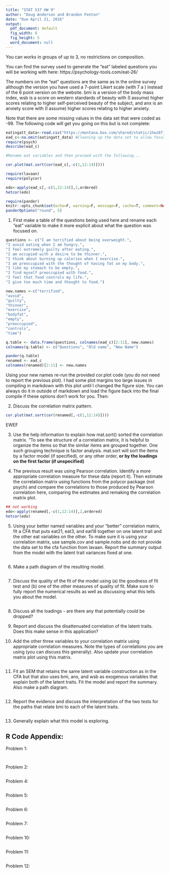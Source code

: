 ```yaml
---
title: "STAT 537 HW 9"
author: "Doug Anderson and Brandon Fenton"
date: "Due April 21, 2016"
output:
  pdf_document: default
  fig_width: 8
  fig_height: 5
  word_document: null
---
```


You can works in groups of up to 3, no restrictions on composition.

You can find the survey used to generate the "eat" labeled questions you will be working with here: https://psychology-tools.com/eat-26/

The numbers on the "eat" questions are the same as in the online survey although the version you have used a 7-point Likert scale (with 7 a ) instead of the 6 point version on the website. bmi is a version of the body mass index, wsb is a score on western standards of beauty with (I assume) higher scores relating to higher self-perceived beauty of the subject, and anx is an anxiety score with (I assume) higher scores relating to higher anxiety.

Note that there are some missing values in the data set that were coded as -99. The following code will get you going on this but is not complete:

```r
eatingatt_data<-read.csv("https://montana.box.com/shared/static/ihwz8fjd024a5e8zuxzwgs90q2zhxpmc.csv",na.strings=-99)
ead_c<-na.omit(eatingatt_data) #Cleaning up the data set to allow focus on other aspects - could retain nearly 60 partial observations 
require(psych)
describe(ead_c)

#Rename eat variables and then proceed with the following...

cor.plot(mat.sort(cor(ead_c[,-c(1,12:14)])))

require(lavaan)
require(polycor)

edo<-apply(ead_c[,-c(1,12:14)],2,ordered)
hetcor(edo)

require(pander)
knitr::opts_chunk$set(echo=F, warning=F, message=F, cache=T, comment=NA, size="footnotesize", fig.width=6, fig.height=4, fig.align="center", dev="pdf", dev.args=list(pointsize=8))
panderOptions("round", 5)


```

1) First make a table of the questions being used here and rename each "eat" variable to make it more explicit about what the question was focused on. 

```r
questions <- c("I am terrified about being overweight.",
"I avoid eating when I am hungry.",
"I feel extremely guilty after eating.",
"I am occupied with a desire to be thinner.",
"I think about burning up calories when I exercise.",
"I am preoccupied with the thought of having fat on my body.",
"I like my stomach to be empty.",
"I find myself preoccupied with food.",
"I feel that food controls my life.",
"I give too much time and thought to food.")

new.names <-c("terrified",
"avoid",
"guilty",
"thinner",
"exercise",
"bodyfat",
"empty",
"preoccupied",
"controls",
"time")

q.table <- data.frame(questions, colnames(ead_c)[2:11], new.names)
colnames(q.table) <- c("Questions", "Old name", "New Name")

pander(q.table)
renamed <- ead_c
colnames(renamed)[2:11] <- new.names
```


Using your new names re-run the provided cor.plot code (you do not need to report the previous plot). I had some plot margins too large issues in compiling in markdown with this plot until I changed the figure size. You can always do it in outside of markdown and load the figure back into the final compile if these options don't work for you. Then: 

2) Discuss the correlation matrix pattern.

```r
cor.plot(mat.sort(cor(renamed[,-c(1,12:14)])))
```
EWEF

3) Use the help information to explain how mat.sort() sorted the correlation matrix.
"To see the structure of a correlation matrix, it is helpful to organize the items so that the similar items are grouped together. One such grouping technique is factor analysis. mat.sort will sort the items by a factor model (if specified), or any other order, __or by the loadings on the first factor (if unspecified)__

4) The previous result was using Pearson correlation. Identify a more appropriate correlation measure for these data (report it). Then estimate the correlation matrix using functions from the polycor package (not psych) and compare the correlations to those produced by Pearson correlation here, comparing the estimates and remaking the correlation matrix plot.

```r
## not working
edo<-apply(renamed[,-c(1,12:14)],2,ordered)
hetcor(edo)
```

5) Using your better named variables and your "better" correlation matrix, fit a CFA that puts eat21, eat3, and eat18 together on one latent trait and the other eat variables on the other. To make sure it is using your correlation matrix, use sample.cov and sample.nobs and do not provide the data set to the cfa function from lavaan. Report the summary output from the model with the latent trait variances fixed at one.

```r

```

6) Make a path diagram of the resulting model.

```r

```

7) Discuss the quality of the fit of the model using (a) the goodness of fit test and (b) one of the other measures of quality of fit. Make sure to fully report the numerical results as well as discussing what this tells you about the model.

```r

```

8) Discuss all the loadings - are there any that potentially could be dropped? 

9) Report and discuss the disattenuated correlation of the latent traits. Does this make sense in this application?

10) Add the other three variables to your correlation matrix using appropriate correlation measures. Note the types of correlations you are using (you can discuss this generally). Also update your correlation matrix plot using this matrix.

```r

```

11) Fit an SEM that retains the same latent variable construction as in the CFA but that also uses bmi, anx, and wsb as exogenous variables that explain both of the latent traits. Fit the model and report the summary. Also make a path diagram.

```r

```

12) Report the evidence and discuss the interpretation of the two tests for the paths that relate bmi to each of the latent traits. 

```r

```

13) Generally explain what this model is exploring.


## R Code Appendix:
Problem 1:
```r
```

```r
```

Problem 2:
```r
```

\pagebreak
Problem 4:
```r
```

Problem 5:
```r
```

Problem 6:
```r
```

Problem 7:
```r
```

Problem 10:
```r
```

Problem 11:
```r
```

Problem 12:
```r
```
